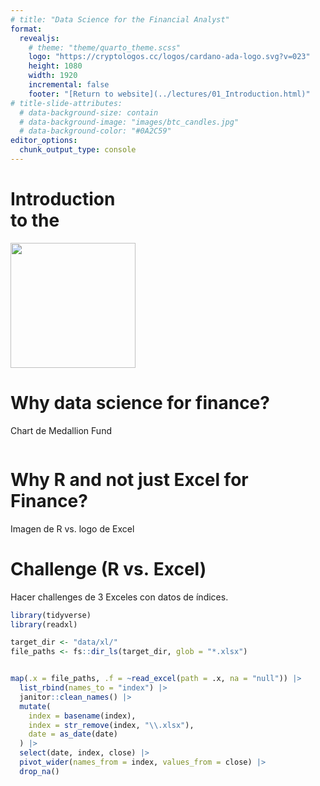 ```yaml
---
# title: "Data Science for the Financial Analyst"
format: 
  revealjs:
    # theme: "theme/quarto_theme.scss"
    logo: "https://cryptologos.cc/logos/cardano-ada-logo.svg?v=023"
    height: 1080
    width: 1920
    incremental: false
    footer: "[Return to website](../lectures/01_Introduction.html)"
# title-slide-attributes:
  # data-background-size: contain
  # data-background-image: "images/btc_candles.jpg"
  # data-background-color: "#0A2C59"
editor_options: 
  chunk_output_type: console
---
```



# {background-image="../img/wallpaper/bbg_test6.jpeg" background-color="#000000"}

<h1 class="title_h1">
Introduction<br /> to the 
</h1>

<!-- `r fontawesome::fa("github", "white")` [github.com/asolisc/data-science-for-finance](https://github.com/asolisc/data-science-for-finance) -->

![](https://raw.githubusercontent.com/rstudio/hex-stickers/master/PNG/tidyverse.png){.absolute top="25" left="650" width="200"}

<!-- From bottom left to upper right: -->

# Why data science for finance?

Chart de Medallion Fund

```r

```


# Why R and not just Excel for Finance?

Imagen de R vs. logo de Excel


# Challenge (R vs. Excel)

Hacer challenges de 3 Exceles con datos de índices.

<!-- -- hacer grafiquita dinámica, etc. --- -->

```r
library(tidyverse)
library(readxl)

target_dir <- "data/xl/"
file_paths <- fs::dir_ls(target_dir, glob = "*.xlsx")


map(.x = file_paths, .f = ~read_excel(path = .x, na = "null")) |> 
  list_rbind(names_to = "index") |> 
  janitor::clean_names() |> 
  mutate(
    index = basename(index),
    index = str_remove(index, "\\.xlsx"),
    date = as_date(date)
  ) |> 
  select(date, index, close) |> 
  pivot_wider(names_from = index, values_from = close) |> 
  drop_na()

```






